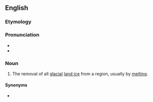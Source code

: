 ==English==

===Etymology===
{{prefix|de|glaciation|lang=en}}

===Pronunciation===
* {{IPA|/diɡleɪʃiˈeɪʃən/|lang=en}}
* {{rhymes|eɪʃən|lang=en}}

===Noun===
{{en-noun}}

# {{lb|en|climatology|paleontology}} The removal of all [[glacial]] [[land ice]] from a region, usually by [[melting]].

====Synonyms====
* {{l|en|deglacierization}}